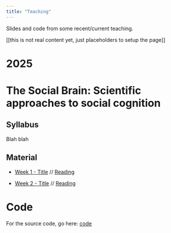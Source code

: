 ```yaml
---
title: "Teaching"
---
```


Slides and code from some recent/current teaching.

\[\[this is not real content yet, just placeholders to setup the page\]\]

# 2025

# The Social Brain: Scientific approaches to social cognition

## Syllabus

Blah blah

## Material

-   [Week 1 - Title](https://rich-ramsey.github.io/teaching_example/2025/course_1/week1/) // [Reading]() 

-   [Week 2 - Title](https://rich-ramsey.github.io/teaching_example/2025/course_1/week2/) // [Reading]() 

# Code

For the source code, go here: [code](https://github.com/rich-ramsey/teaching_example)